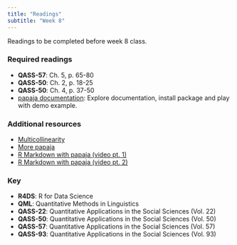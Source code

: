 ```yaml
---
title: "Readings"
subtitle: "Week 8"
---
```


Readings to be completed before week 8 class. 

### Required readings

- **QASS-57**: Ch. 5, p. 65-80
- **QASS-50**: Ch. 2, p. 18-25
- **QASS-50**: Ch. 4, p. 37-50
- [papaja documentation](https://frederikaust.com/papaja_man/): Explore documentation, 
install package and play with demo example.

### Additional resources

- [Multicollinearity](https://gallery.shinyapps.io/collinearity/)
- [More papaja](https://rpubs.com/YaRrr/papaja_guide)
- [R Markdown with papaja (video pt. 1)](https://www.youtube.com/watch?v=I_HW5Rraqg8)
- [R Markdown with papaja (video pt. 2)](https://www.youtube.com/watch?v=dmB6sHDbs7Q)


### Key 

- **R4DS**: R for Data Science
- **QML**: Quantitative Methods in Linguistics
- **QASS-22**: Quantitative Applications in the Social Sciences (Vol. 22)
- **QASS-50**: Quantitative Applications in the Social Sciences (Vol. 50)
- **QASS-57**: Quantitative Applications in the Social Sciences (Vol. 57)
- **QASS-93**: Quantitative Applications in the Social Sciences (Vol. 93)


